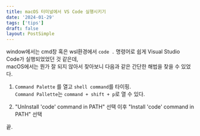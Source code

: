 ```yaml
---
title: macOS 터미널에서 VS Code 실행시키기
date: '2024-01-29'
tags: ['tips']
draft: false
layout: PostSimple
---
```

window에서는 cmd창 혹은 wsl환경에서 `code .` 명령어로 쉽게 Visual Studio Code가 실행되었었던 것 같은데,  
macOS에서는 뭔가 잘 되지 않아서 찾아보니 다음과 같은 간단한 해법을 찾을 수 있었다.

1. `Command Palette` 를 열고 `shell command`를 타이핑.  
`Command Pallette`는 `command + shift + p`로 열 수 있다.

2. "UnInstall 'code' command in PATH" 선택 이후 "Install 'code' command in PATH" 선택  
  
  
끝.

